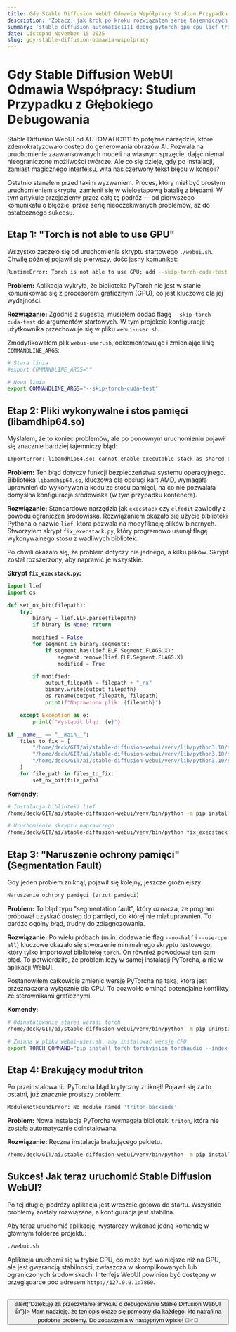 ```yaml
---
title: Gdy Stable Diffusion WebUI Odmawia Współpracy Studium Przypadku z Głębokiego Debugowania
description: 'Zobacz, jak krok po kroku rozwiązałem serię tajemniczych błędów podczas instalacji Stable Diffusion WebUI – od problemów z GPU, przez błędy pamięci, aż po ostateczny sukces.'
summary: 'stable diffusion automatic1111 debug pytorch gpu cpu lief triton'
date: Listopad November 15 2025
slug: gdy-stable-diffusion-odmawia-wspolpracy
---
```


# Gdy Stable Diffusion WebUI Odmawia Współpracy: Studium Przypadku z Głębokiego Debugowania

Stable Diffusion WebUI od AUTOMATIC1111 to potężne narzędzie, które zdemokratyzowało dostęp do generowania obrazów AI. Pozwala na uruchomienie zaawansowanych modeli na własnym sprzęcie, dając niemal nieograniczone możliwości twórcze. Ale co się dzieje, gdy po instalacji, zamiast magicznego interfejsu, wita nas czerwony tekst błędu w konsoli?

Ostatnio stanąłem przed takim wyzwaniem. Proces, który miał być prostym uruchomieniem skryptu, zamienił się w wieloetapową batalię z błędami. W tym artykule przejdziemy przez całą tę podróż — od pierwszego komunikatu o błędzie, przez serię nieoczekiwanych problemów, aż do ostatecznego sukcesu.

## Etap 1: "Torch is not able to use GPU"

Wszystko zaczęło się od uruchomienia skryptu startowego `./webui.sh`. Chwilę później pojawił się pierwszy, dość jasny komunikat:

```bash
RuntimeError: Torch is not able to use GPU; add --skip-torch-cuda-test to COMMANDLINE_ARGS variable to disable this check
```

**Problem:** Aplikacja wykryła, że biblioteka PyTorch nie jest w stanie komunikować się z procesorem graficznym (GPU), co jest kluczowe dla jej wydajności.

**Rozwiązanie:** Zgodnie z sugestią, musiałem dodać flagę `--skip-torch-cuda-test` do argumentów startowych. W tym projekcie konfigurację użytkownika przechowuje się w pliku `webui-user.sh`.

Zmodyfikowałem plik `webui-user.sh`, odkomentowując i zmieniając linię `COMMANDLINE_ARGS`:

```bash
# Stara linia
#export COMMANDLINE_ARGS=""

# Nowa linia
export COMMANDLINE_ARGS="--skip-torch-cuda-test"
```

## Etap 2: Pliki wykonywalne i stos pamięci (libamdhip64.so)

Myślałem, że to koniec problemów, ale po ponownym uruchomieniu pojawił się znacznie bardziej tajemniczy błąd:

```bash
ImportError: libamdhip64.so: cannot enable executable stack as shared object requires: Invalid argument
```

**Problem:** Ten błąd dotyczy funkcji bezpieczeństwa systemu operacyjnego. Biblioteka `libamdhip64.so`, kluczowa dla obsługi kart AMD, wymagała uprawnień do wykonywania kodu ze stosu pamięci, na co nie pozwalała domyślna konfiguracja środowiska (w tym przypadku kontenera).

**Rozwiązanie:** Standardowe narzędzia jak `execstack` czy `elfedit` zawiodły z powodu ograniczeń środowiska. Rozwiązaniem okazało się użycie biblioteki Pythona o nazwie `lief`, która pozwala na modyfikację plików binarnych. Stworzyłem skrypt `fix_execstack.py`, który programowo usunął flagę wykonywalnego stosu z wadliwych bibliotek.

Po chwili okazało się, że problem dotyczy nie jednego, a kilku plików. Skrypt został rozszerzony, aby naprawić je wszystkie.

**Skrypt `fix_execstack.py`:**

```python
import lief
import os

def set_nx_bit(filepath):
    try:
        binary = lief.ELF.parse(filepath)
        if binary is None: return

        modified = False
        for segment in binary.segments:
            if segment.has(lief.ELF.Segment.FLAGS.X):
                segment.remove(lief.ELF.Segment.FLAGS.X)
                modified = True

        if modified:
            output_filepath = filepath + "_nx"
            binary.write(output_filepath)
            os.rename(output_filepath, filepath)
            print(f"Naprawiono plik: {filepath}")

    except Exception as e:
        print(f"Wystąpił błąd: {e}")

if __name__ == "__main__":
    files_to_fix = [
        "/home/deck/GIT/ai/stable-diffusion-webui/venv/lib/python3.10/site-packages/torch/lib/libamdhip64.so",
        "/home/deck/GIT/ai/stable-diffusion-webui/venv/lib/python3.10/site-packages/triton/third_party/hip/lib/libamdhip64.so",
        "/home/deck/GIT/ai/stable-diffusion-webui/venv/lib/python3.10/site-packages/torch/lib/libhiprtc.so"
    ]
    for file_path in files_to_fix:
        set_nx_bit(file_path)
```

**Komendy:**

```bash
# Instalacja biblioteki lief
/home/deck/GIT/ai/stable-diffusion-webui/venv/bin/python -m pip install lief

# Uruchomienie skryptu naprawczego
/home/deck/GIT/ai/stable-diffusion-webui/venv/bin/python fix_execstack.py
```

## Etap 3: "Naruszenie ochrony pamięci" (Segmentation Fault)

Gdy jeden problem zniknął, pojawił się kolejny, jeszcze groźniejszy:

```bash
Naruszenie ochrony pamięci (zrzut pamięci)
```

**Problem:** To błąd typu "segmentation fault", który oznacza, że program próbował uzyskać dostęp do pamięci, do której nie miał uprawnień. To bardzo ogólny błąd, trudny do zdiagnozowania.

**Rozwiązanie:** Po wielu próbach (m.in. dodawanie flag `--no-half` i `--use-cpu all`) kluczowe okazało się stworzenie minimalnego skryptu testowego, który tylko importował bibliotekę `torch`. On również powodował ten sam błąd. To potwierdziło, że problem leży w samej instalacji PyTorcha, a nie w aplikacji WebUI.

Postanowiłem całkowicie zmienić wersję PyTorcha na taką, która jest przeznaczona wyłącznie dla CPU. To pozwoliło ominąć potencjalne konflikty ze sterownikami graficznymi.

**Komendy:**

```bash
# Odinstalowanie starej wersji torch
/home/deck/GIT/ai/stable-diffusion-webui/venv/bin/python -m pip uninstall -y torch torchvision torchaudio

# Zmiana w pliku webui-user.sh, aby instalować wersję CPU
export TORCH_COMMAND="pip install torch torchvision torchaudio --index-url https://download.pytorch.org/whl/cpu"
```

## Etap 4: Brakujący moduł triton

Po przeinstalowaniu PyTorcha błąd krytyczny zniknął! Pojawił się za to ostatni, już znacznie prostszy problem:

```bash
ModuleNotFoundError: No module named 'triton.backends'
```

**Problem:** Nowa instalacja PyTorcha wymagała biblioteki `triton`, która nie została automatycznie doinstalowana.

**Rozwiązanie:** Ręczna instalacja brakującego pakietu.

```bash
/home/deck/GIT/ai/stable-diffusion-webui/venv/bin/python -m pip install triton
```

## Sukces! Jak teraz uruchomić Stable Diffusion WebUI?

Po tej długiej podróży aplikacja jest wreszcie gotowa do startu. Wszystkie problemy zostały rozwiązane, a konfiguracja jest stabilna.

Aby teraz uruchomić aplikację, wystarczy wykonać jedną komendę w głównym folderze projektu:

```bash
./webui.sh
```

Aplikacja uruchomi się w trybie CPU, co może być wolniejsze niż na GPU, ale jest gwarancją stabilności, zwłaszcza w skomplikowanych lub ograniczonych środowiskach. Interfejs WebUI powinien być dostępny w przeglądarce pod adresem `http://127.0.0.1:7860`.

<br/>
<button onClick={() => alert("Dziękuję za przeczytanie artykułu o debugowaniu Stable Diffusion WebUI 👍")}>
  Mam nadzieję, że ten opis okaże się pomocny dla każdego, kto natrafi na podobne problemy. Do zobaczenia w następnym wpisie! 🧙‍♂️🌟
</button>
